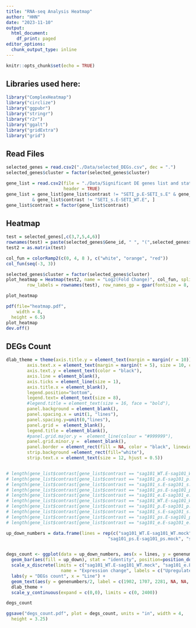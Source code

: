 ```yaml
---
title: "RNA-seq Analysis Heatmap"
author: "HHN"
date: "2023-11-10"
output:
  html_document:
    df_print: paged
editor_options:
  chunk_output_type: inline
---
```


```r
knitr::opts_chunk$set(echo = TRUE)
```

## Libraries used here:

```r
library("ComplexHeatmap")
library("circlize")
library("ggpubr")
library("stringr")
library("r2r")
library("ggalt")
library("gridExtra")
library("grid")
```


## Read Files

```r
selected_genes = read.csv2("./Data/selected_DEGs.csv", dec = ".")
selected_genes$cluster = factor(selected_genes$cluster)

gene_list = read.csv2(file = "./Data/Significant DE genes list and statistics.csv", sep = ",", dec = ".",
                      header = TRUE)
gene_list = gene_list[gene_list$contrast != "SETI_p.E-SETI_s.E" & gene_list$contrast != "SETI_p.E-SETI_WT.E"
          & gene_list$contrast != "SETI_s.E-SETI_WT.E", ]
gene_list$contrast = factor(gene_list$contrast)
```

## Heatmap

```r
test = selected_genes[,c(3,7,5,4,6)]
rownames(test) = paste(selected_genes$Gene_id, " ", "(",selected_genes$Gene,")", sep = "")
test2 = as.matrix(test)

col_fun = colorRamp2(c(0, 4, 8 ), c("white", "orange", "red"))
col_fun(seq(-3, 3))

selected_genes$cluster = factor(selected_genes$cluster)
plot_heatmap = Heatmap(test2, name = "Log2(Fold Change)", col_fun, split = selected_genes$cluster, rect_gp = gpar(col = "black"), row_gap = unit(1.5, "mm"), show_parent_dend_line = FALSE, row_order = order(as.numeric(gsub("row", "", rownames(test)))),
        row_labels = rownames(test), row_names_gp = gpar(fontsize = 8, fontface = "italic"), show_column_names = TRUE, column_names_rot = -45, column_order = c("SETI", "eds1", "pad4", "sag101", "pad4sag101"), column_labels = c(expression("SETI_wt"), expression("SETI_" * italic("eds1")), expression("SETI_" * italic("pad4")), expression("SETI_" * italic("sag101")), expression("SETI_" * italic("pad4 sag101"))))

plot_heatmap 
```

```r
pdf(file="heatmap.pdf",
    width = 8,
  height = 6.5)
plot_heatmap
dev.off()
```

##  DEGs Count

```r
dlab_theme = theme(axis.title.y = element_text(margin = margin(r = 10)), text = element_text(size=10), axis.text = element_text(size=10),
        axis.text.x = element_text(margin = margin(t = 5), size = 10, colour = "black", angle = 20, hjust=1),
        axis.text.y = element_text(color = "black"),
        axis.line = element_blank(),
        axis.ticks = element_line(size = 1),
        axis.title.x = element_blank(),
        legend.position="bottom", 
        legend.text= element_text(size = 8),
        #legend.title = element_text(size = 16, face = "bold"),
        panel.background = element_blank(),
        panel.spacing.x = unit(1, "lines"),
        panel.spacing.y=unit(0,"lines"),
        panel.grid =  element_blank(),
        legend.title = element_blank(),
        #panel.grid.major.y =  element_line(colour = "#999999"),
        panel.grid.minor.y =  element_blank(),
        panel.border = element_rect(fill = NA, color = "black", linewidth = 1),
        strip.background =element_rect(fill="white"),
        strip.text.x = element_text(size = 12, hjust = 0.5))


# length(gene_list$contrast[gene_list$contrast == "sag101_WT.E-sag101_WT.mock" & gene_list$up.down == "up-regulated"])
# length(gene_list$contrast[gene_list$contrast == "sag101_p.E-sag101_p.mock" & gene_list$up.down == "up-regulated"])
# length(gene_list$contrast[gene_list$contrast == "sag101_s.E-sag101_s.mock" & gene_list$up.down == "up-regulated"])
# length(gene_list$contrast[gene_list$contrast == "sag101_ps.E-sag101_ps.mock" & gene_list$up.down == "up-regulated"])
# length(gene_list$contrast[gene_list$contrast == "sag101_e.E-sag101_e.mock" & gene_list$up.down == "up-regulated"])
# length(gene_list$contrast[gene_list$contrast == "sag101_WT.E-sag101_WT.mock" & gene_list$up.down == "down-regulated"])
# length(gene_list$contrast[gene_list$contrast == "sag101_p.E-sag101_p.mock" & gene_list$up.down == "down-regulated"])
# length(gene_list$contrast[gene_list$contrast == "sag101_s.E-sag101_s.mock" & gene_list$up.down == "down-regulated"])
# length(gene_list$contrast[gene_list$contrast == "sag101_ps.E-sag101_ps.mock" & gene_list$up.down == "down-regulated"])
# length(gene_list$contrast[gene_list$contrast == "sag101_e.E-sag101_e.mock" & gene_list$up.down == "down-regulated"])

up_down_numbers = data.frame(lines = rep(c("sag101_WT.E-sag101_WT.mock",  "sag101_p.E-sag101_p.mock", "sag101_s.E-sag101_s.mock",
                                       "sag101_ps.E-sag101_ps.mock", "sag101_e.E-sag101_e.mock"), 2), up_down = factor(rep(c("upregulated", "downregulated"), each = 5), levels = c("upregulated", "downregulated")), genenumbers = c(1902, 1707, 2281, 0, 0, 1044, 462, 1942, 0, 0))


degs_count <- ggplot(data = up_down_numbers, aes(x = lines, y = genenumbers))+
  geom_bar(aes(fill = up_down), stat = "identity", position=position_dodge(), alpha = 0.75) +
  scale_x_discrete(limits = c("sag101_WT.E-sag101_WT.mock", "sag101_e.E-sag101_e.mock", "sag101_ps.E-sag101_ps.mock", "sag101_p.E-sag101_p.mock", "sag101_s.E-sag101_s.mock"), labels=c(expression("SETI wt"), expression("SETI" ~ italic("eds1")), expression("SETI" ~ italic("pad4 sag101")), expression("SETI" ~ italic("pad4")), expression("SETI" ~ italic("sag101")))) + scale_fill_manual(values = c("#F93D3D", "#0072B2"),
                     name = "Expression change", labels = c("Upregulated DEGs", "Downregulated DEGs"))  +
  labs(y = "DEGs count", x = "Line") +
  geom_text(aes(y = genenumbers/2, label = c(1902, 1707, 2281, NA, NA, 1044, 462, 1942, NA, NA), group = up_down),  position=position_dodge(0.9), size = 2) +
  dlab_theme +
  scale_y_continuous(expand = c(0,0), limits = c(0, 2400)) 

degs_count 
```

```r
ggsave("degs_count.pdf", plot = degs_count, units = "in", width = 4,
  height = 3.25)
```
